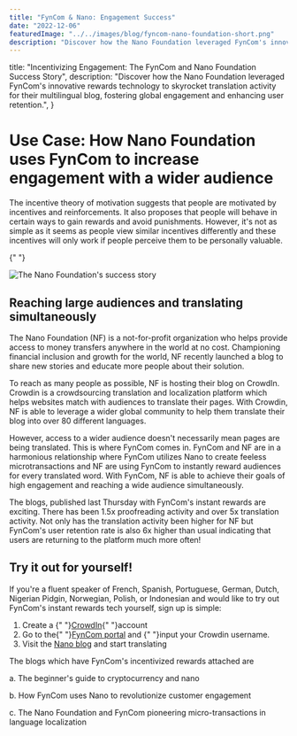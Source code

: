 ```yaml
---
title: "FynCom & Nano: Engagement Success"
date: "2022-12-06"
featuredImage: "../../images/blog/fyncom-nano-foundation-short.png"
description: "Discover how the Nano Foundation leveraged FynCom's innovative rewards technology to skyrocket translation activity for their multilingual blog, fostering global engagement and enhancing user retention."
---
```



  title:
    "Incentivizing Engagement: The FynCom and Nano Foundation Success Story",
  description:
    "Discover how the Nano Foundation leveraged FynCom's innovative rewards technology to skyrocket translation activity for their multilingual blog, fostering global engagement and enhancing user retention.",
}

<Wrapper seo={meta}>

# Use Case: How Nano Foundation uses FynCom to increase engagement with a wider audience

The incentive theory of motivation suggests that people are motivated by incentives and reinforcements. It also proposes that people will behave in certain ways to gain rewards and avoid punishments. However, it's not as simple as it seems as people view similar incentives differently and these incentives will only work if people perceive them to be personally valuable.

{" "}

<img src={nanoHero} alt="The Nano Foundation's success story" />

## **Reaching large audiences and translating simultaneously**

The Nano Foundation (NF) is a not-for-profit organization who helps provide access to money transfers anywhere in the world at no cost. Championing financial inclusion and growth for the world, NF recently launched a blog to share new stories and educate more people about their solution.

To reach as many people as possible, NF is hosting their blog on CrowdIn. Crowdin is a crowdsourcing translation and localization platform which helps websites match with audiences to translate their pages. With Crowdin, NF is able to leverage a wider global community to help them translate their blog into over 80 different languages.

However, access to a wider audience doesn't necessarily mean pages are being translated. This is where FynCom comes in. FynCom and NF are in a harmonious relationship where FynCom utilizes Nano to create feeless microtransactions and NF are using FynCom to instantly reward audiences for every translated word. With FynCom, NF is able to achieve their goals of high engagement and reaching a wide audience simultaneously.

The blogs, published last Thursday with FynCom's instant rewards are exciting. There has been 1.5x proofreading activity and over 5x translation activity. Not only has the translation activity been higher for NF but FynCom's user retention rate is also 6x higher than usual indicating that users are returning to the platform much more often!

## **Try it out for yourself!**

If you're a fluent speaker of French, Spanish, Portuguese, German, Dutch, Nigerian Pidgin, Norwegian, Polish, or Indonesian and would like to try out FynCom's instant rewards tech yourself, sign up is simple:

1. Create a {" "}[CrowdIn](https://crowdin.com/){" "}account
2. Go to the{" "}[FynCom portal](https://app.fyncom.com/settings) and {" "}<Link to="/user-help-center/crowdin-rewards-for-user-translations-setup">input your Crowdin username</Link>.
3. Visit the [Nano blog](https://nano.crowdin.com/nano-blog) and start translating

The blogs which have FynCom's incentivized rewards attached are

a. The beginner's guide to cryptocurrency and nano

b. How FynCom uses Nano to revolutionize customer engagement

c. The Nano Foundation and FynCom pioneering micro-transactions in language localization

</Wrapper>
